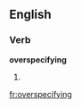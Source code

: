 ==English==

===Verb===
'''overspecifying'''

# {{present participle of|[[overspecify]]}}

[[fr:overspecifying]]